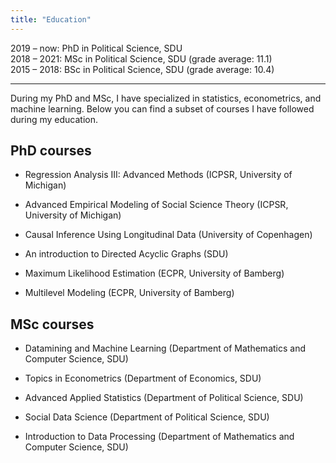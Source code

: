 ---
title: "Education"
---

| 2019 -- now: PhD in Political Science, SDU
| 2018 -- 2021: MSc in Political Science, SDU (grade average: 11.1)
| 2015 -- 2018: BSc in Political Science, SDU (grade average: 10.4)

------------------------------------------------------------------------

During my PhD and MSc, I have specialized in statistics, econometrics, and machine learning. Below you can find a subset of courses I have followed during my education.

## PhD courses

-   Regression Analysis III: Advanced Methods (ICPSR, University of Michigan)

-   Advanced Empirical Modeling of Social Science Theory (ICPSR, University of Michigan)

-   Causal Inference Using Longitudinal Data (University of Copenhagen)

-   An introduction to Directed Acyclic Graphs (SDU)

-   Maximum Likelihood Estimation (ECPR, University of Bamberg)

-   Multilevel Modeling (ECPR, University of Bamberg)

## MSc courses

-   Datamining and Machine Learning (Department of Mathematics and Computer Science, SDU)

-   Topics in Econometrics (Department of Economics, SDU)

-   Advanced Applied Statistics (Department of Political Science, SDU)

-   Social Data Science (Department of Political Science, SDU)

-   Introduction to Data Processing (Department of Mathematics and Computer Science, SDU)
